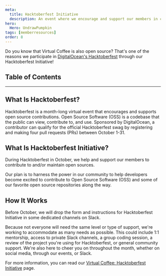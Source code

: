 ```yaml
---
meta:
  title: Hacktoberfest Initiative
  description: An event where we encourage and support our members in contributing to and maintaining open source during Hacktoberfest.
hero:
  Hero: UndrawPumpkin
tags: [memberresources]
order: 8
---
```



<TextContainer background="light" showBackToTopLink={false}>

<LeadText>

Do you know that Virtual Coffee is also open source? That's one of the reasons we participate in [DigitalOcean's Hacktoberfest](https://hacktoberfest.digitalocean.com) through our Hacktoberfest Initiative!

</LeadText>

</TextContainer>

## Table of Contents

<TextContainer>

---

## What Is Hacktoberfest?

Hacktoberfest is a month-long virtual event that encourages and supports open source contributions. Open Source Software (OSS) is a codebase that the public can view, contribute to, and use. Sponsored by DigitalOcean, a contributor can qualify for the official Hacktoberfest swag by registering and making four pull requests (PRs) between October 1-31.

## What Is Hacktoberfest Initiative?

During Hacktoberfest in October, we help and support our members to contribute to and/or maintain open sources.

Our plan is to harness the power in our community to help developers become excited to contribute to Open Source Software (OSS) and some of our favorite open source repositories along the way.

## How It Works

Before October, we will drop the form and instructions for Hacktoberfest Initiative in some dedicated channels on Slack.

Because not everyone will need the same level or type of support, we're working to accommodate as many needs as possible. This could include 1:1 mentorship, access to private Slack channels, a group coding session, a review of the project you're using for Hacktoberfest, or general community support. We're also here to cheer you on throughout the month, whether on social media, through our events, or Slack.

For more information, you can read our [Virtual Coffee: Hacktoberfest Initiative](https://hacktoberfest.virtualcoffee.io/) page.

</TextContainer>
